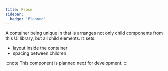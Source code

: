 ```yaml
---
title: Prose
sidebar:
  badge: 'Planned'
---
```


A container being unique in that is arranges not only child components from this UI library, but all child elements. It sets:

- layout inside the container
- spacing between children

:::note
This component is planned next for development.
:::
